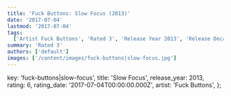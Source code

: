 ```yaml
---
title: 'Fuck Buttons: Slow Focus (2013)'
date: '2017-07-04'
lastmod: '2017-07-04'
tags:
  ['Artist Fuck Buttons', 'Rated 3', 'Release Year 2013', 'Release Decade 2010']
summary: 'Rated 3'
authors: ['default']
images: ['/content/images/fuck-buttons|slow-focus.jpg']
---
```


  key: 'fuck-buttons|slow-focus',
  title: 'Slow Focus',
  release_year: 2013,
  rating: 6,
  rating_date: '2017-07-04T00:00:00.000Z',
  artist: 'Fuck Buttons',
};

<MusicRating data={data} />
